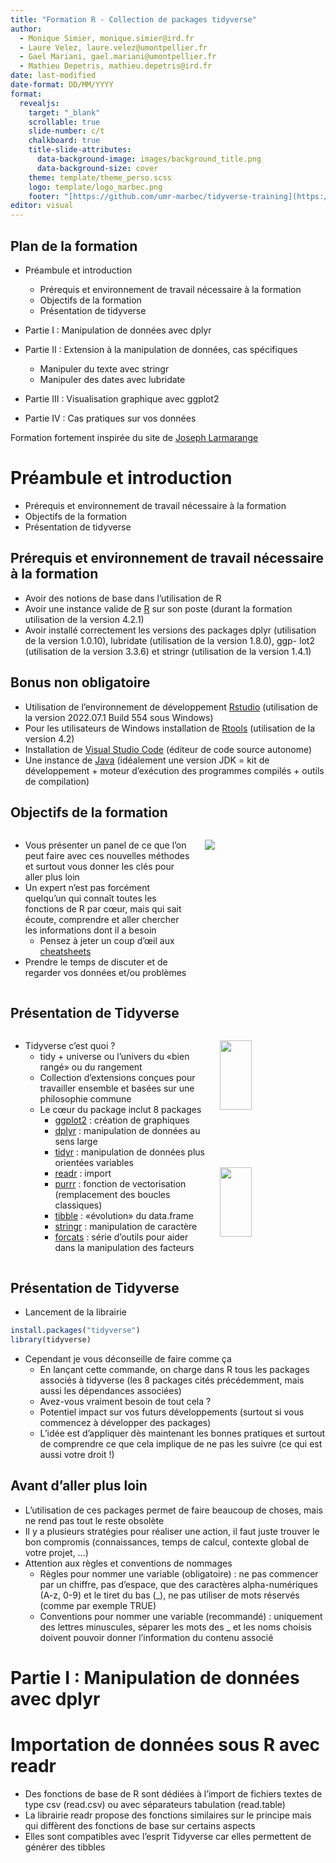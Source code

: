 ```yaml
---
title: "Formation R - Collection de packages tidyverse"
author: 
  - Monique Simier, monique.simier@ird.fr 
  - Laure Velez, laure.velez@umontpellier.fr
  - Gael Mariani, gael.mariani@umontpellier.fr
  - Mathieu Depetris, mathieu.depetris@ird.fr
date: last-modified	
date-format: DD/MM/YYYY
format: 
  revealjs:
    target: "_blank"
    scrollable: true
    slide-number: c/t
    chalkboard: true
    title-slide-attributes:
      data-background-image: images/background_title.png
      data-background-size: cover  
    theme: template/theme_perso.scss
    logo: template/logo_marbec.png
    footer: "[https://github.com/umr-marbec/tidyverse-training](https://github.com/umr-marbec/tidyverse-training)"
editor: visual
---
```


## Plan de la formation {.smaller}

-   Préambule et introduction

    -   Prérequis et environnement de travail nécessaire à la formation
    -   Objectifs de la formation
    -   Présentation de tidyverse

-   Partie I : Manipulation de données avec dplyr

-   Partie II : Extension à la manipulation de données, cas spécifiques

    -   Manipuler du texte avec stringr
    -   Manipuler des dates avec lubridate

-   Partie III : Visualisation graphique avec ggplot2

-   Partie IV : Cas pratiques sur vos données

Formation fortement inspirée du site de [Joseph Larmarange](https://larmarange.github.io/analyse-R/){target="_blank"}

# Préambule et introduction

-   Prérequis et environnement de travail nécessaire à la formation
-   Objectifs de la formation
-   Présentation de tidyverse

## Prérequis et environnement de travail nécessaire à la formation

- Avoir des notions de base dans l’utilisation de R
- Avoir une instance valide de [R](https://cran.r-project.org/){target="_blank"} sur son poste (durant la formation utilisation de la version 4.2.1)
- Avoir installé correctement les versions des packages dplyr (utilisation de la version 1.0.10), lubridate (utilisation de la version 1.8.0), ggp- lot2 (utilisation de la version 3.3.6) et stringr (utilisation de la version 1.4.1)

## Bonus non obligatoire

- Utilisation de l’environnement de développement [Rstudio](https://www.rstudio.com/products/rstudio/download/){target="_blank"} (utilisation de la version 2022.07.1 Build 554 sous Windows)
- Pour les utilisateurs de Windows installation de [Rtools](https://cran.r-project.org/bin/windows/Rtools/){target="_blank"} (utilisation de la version 4.2)
- Installation de [Visual Studio Code](https://code.visualstudio.com/#alt-downloads){target="_blank"} (éditeur de code source autonome)
- Une instance de [Java](https://jdk.java.net/19/){target="_blank"} (idéalement une version JDK = kit de développement + moteur d'exécution des programmes compilés + outils de compilation)

## Objectifs de la formation

::: columns

::: {.column width="60%"}
- Vous présenter un panel de ce que l’on peut faire avec ces nouvelles méthodes et surtout vous donner les clés pour aller plus loin
- Un expert n’est pas forcément quelqu’un qui connaît toutes les fonctions de R par cœur, mais qui sait écoute, comprendre et aller chercher les informations dont il a besoin
  - Pensez à jeter un coup d’œil aux [cheatsheets](https://github.com/rstudio/cheatsheets){target="_blank"}
- Prendre le temps de discuter et de regarder vos données et/ou problèmes
:::

::: {.column width="40%"}
![](images/loi_pareto.jpg)
:::
:::

## Présentation de Tidyverse {.smaller}

::: columns

::: {.column width="65%"}
- Tidyverse c’est quoi ?
  - tidy + universe ou l’univers du «bien rangé» ou du rangement
  - Collection d’extensions conçues pour travailler ensemble et basées sur une philosophie commune
  - Le cœur du package inclut 8 packages
    - [ggplot2](https://ggplot2.tidyverse.org/){target="_blank"} : création de graphiques
    - [dplyr](https://dplyr.tidyverse.org/){target="_blank"} : manipulation de données au sens large
    - [tidyr](https://tidyr.tidyverse.org/){target="_blank"} : manipulation de données plus orientées variables
    - [readr](https://readr.tidyverse.org/){target="_blank"} : import
    - [purrr](https://purrr.tidyverse.org/){target="_blank"} : fonction de vectorisation (remplacement des boucles classiques)
    - [tibble](https://tibble.tidyverse.org/){target="_blank"} : «évolution» du data.frame
    - [stringr](https://stringr.tidyverse.org/){target="_blank"} : manipulation de caractère
    - [forcats](https://forcats.tidyverse.org/){target="_blank"} : série d’outils pour aider dans la manipulation des facteurs
:::

::: {.column width="35%"}
![](images/hadley_wickham.png){width="55%"}
![](images/tidyverse_packages.png){width="55%"}
:::
:::

## Présentation de Tidyverse

- Lancement de la librairie 

```r
install.packages("tidyverse")
library(tidyverse)
```

- Cependant je vous déconseille de faire comme ça
  - En lançant cette commande, on charge dans R tous les packages associés à tidyverse (les 8 packages cités précédemment, mais aussi les dépendances associées)
  - Avez-vous vraiment besoin de tout cela ?
  - Potentiel impact sur vos futurs développements (surtout si vous commencez à développer des packages)
  - L’idée est d’appliquer dès maintenant les bonnes pratiques et surtout de comprendre ce que cela implique de ne pas les suivre (ce qui est aussi votre droit !) 

## Avant d'aller plus loin

- L’utilisation de ces packages permet de faire beaucoup de choses, mais ne rend pas tout le reste obsolète 
- Il y a plusieurs stratégies pour réaliser une action, il faut juste trouver le bon compromis (connaissances, temps de calcul, contexte global de votre projet, …)
- Attention aux règles et conventions de nommages
  - Règles pour nommer une variable (obligatoire) : ne pas commencer par un chiffre, pas d’espace, que des caractères alpha-numériques (A-z, 0-9) et le tiret du bas (_), ne pas utiliser de mots réservés (comme par exemple TRUE)
  - Conventions pour nommer une variable (recommandé) : uniquement des lettres minuscules, séparer les mots des _ et les noms choisis doivent pouvoir donner l’information du contenu associé
  
# Partie I : Manipulation de données avec dplyr

# Importation de données sous R avec readr

 - Des fonctions de base de R sont dédiées à l'import de fichiers textes de type csv (read.csv) ou avec séparateurs tabulation (read.table)
 - La librairie readr propose des fonctions similaires sur le principe mais qui diffèrent des fonctions de base sur certains aspects
 - Elles sont compatibles avec l'esprit Tidyverse car elles permettent de générer des tibbles
 





